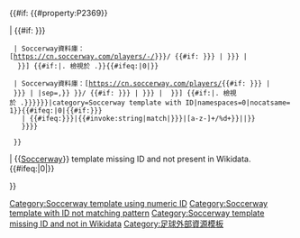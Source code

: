 {{#if: {{{1<includeonly>|</includeonly>}}} {{{id|}}} {{#property:P2369}}

| {{#if: {{Isnumeric|{{{1|{{{id|}}}}}}}}

  | Soccerway資料庫：[https://cn.soccerway.com/players/-/{{Trim|{{{1|{{{id}}}}}}}}/ {{#if: {{{2|{{{name<includeonly>|</includeonly>}}}}}} | {{{2|{{{name}}}}}} | {{PAGENAMEBASE}} }}] {{#if:{{{accessdate|}}}|. 檢視於 {{{accessdate}}}.}}{{#ifeq:{{NAMESPACENUMBER}}|0|[[Category:Soccerway template using numeric ID]]}}

  | Soccerway資料庫：[https://cn.soccerway.com/players/{{#if: {{{1|{{{id<includeonly>|</includeonly>}}}}}} | {{{1|{{{id}}}}}} | {{First word|1={{#property:P2369}}|sep=,}} }}/ {{#if: {{{2|{{{name<includeonly>|</includeonly>}}}}}} | {{{2|{{{name}}}}}} | {{PAGENAMEBASE}} }}] {{#if:{{{accessdate|}}}|. 檢視於 {{{accessdate}}}.}}<includeonly>{{EditAtWikidata|pid=P2369|{{{1|{{{id|}}}}}}}}</includeonly>{{WikidataCheck|property=P2369|value={{{1|{{{id|}}}}}}|category=Soccerway template with ID|namespaces=0|nocatsame=1}}{{#ifeq:{{NAMESPACENUMBER}}|0|{{#if:{{{1|{{{id|}}}}}}
    | {{#ifeq:{{{1|{{{id}}}}}}|{{#invoke:string|match|{{{1|{{{id}}}}}}|[a-z-]+/%d+}}||[[Category:Soccerway template with ID not matching pattern]]}}
    }}}}

  }}

| <span class="error">&#123;&#123;[[Template:Soccerway|Soccerway]]&#125;&#125; template missing ID and not present in Wikidata.</span>{{#ifeq:{{NAMESPACENUMBER}}|0|[[Category:Soccerway template missing ID and not in Wikidata]]}}

}}<noinclude>
{{Documentation}}
[[Category:足球外部資源模板]]
</noinclude>